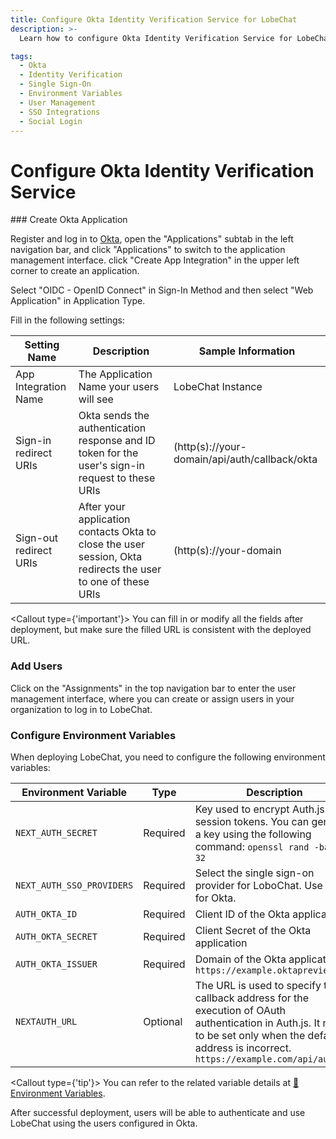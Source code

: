 ```yaml
---
title: Configure Okta Identity Verification Service for LobeChat
description: >-
  Learn how to configure Okta Identity Verification Service for LobeChat for your organization, including creating applications, adding users, and configuring environment variables.

tags:
  - Okta
  - Identity Verification
  - Single Sign-On
  - Environment Variables
  - User Management
  - SSO Integrations
  - Social Login
---
```


# Configure Okta Identity Verification Service

<Steps>
  ### Create Okta Application

  Register and log in to [Okta][okta-client-page], open the "Applications" subtab in the left navigation bar, and click "Applications" to switch to the application management interface. click "Create App Integration" in the upper left corner to create an application.

  Select "OIDC - OpenID Connect" in Sign-In Method and then select "Web Application" in Application Type.

  Fill in the following settings:

  | Setting Name           | Description                                                                                                  | Sample Information                            |
  | ---------------------- | ------------------------------------------------------------------------------------------------------------ | --------------------------------------------- |
  | App Integration Name   | The Application Name your users will see                                                                     | LobeChat Instance                             |
  | Sign-in redirect URIs  | Okta sends the authentication response and ID token for the user's sign-in request to these URIs             | (http(s)://your-domain/api/auth/callback/okta |
  | Sign-out redirect URIs | After your application contacts Okta to close the user session, Okta redirects the user to one of these URIs | (http(s)://your-domain                        |

  <Callout type={'important'}>
    You can fill in or modify all the fields after deployment, but make sure the filled URL is
    consistent with the deployed URL.
  </Callout>

  ### Add Users

  Click on the "Assignments" in the top navigation bar to enter the user management interface, where you can create or assign users in your organization to log in to LobeChat.

  ### Configure Environment Variables

  When deploying LobeChat, you need to configure the following environment variables:

  | Environment Variable      | Type     | Description                                                                                                                                                                                         |
  | ------------------------- | -------- | --------------------------------------------------------------------------------------------------------------------------------------------------------------------------------------------------- |
  | `NEXT_AUTH_SECRET`        | Required | Key used to encrypt Auth.js session tokens. You can generate a key using the following command: `openssl rand -base64 32`                                                                           |
  | `NEXT_AUTH_SSO_PROVIDERS` | Required | Select the single sign-on provider for LoboChat. Use `okta` for Okta.                                                                                                                               |
  | `AUTH_OKTA_ID`            | Required | Client ID of the Okta application                                                                                                                                                                   |
  | `AUTH_OKTA_SECRET`        | Required | Client Secret of the Okta application                                                                                                                                                               |
  | `AUTH_OKTA_ISSUER`        | Required | Domain of the Okta application, `https://example.oktapreview.com`                                                                                                                                   |
  | `NEXTAUTH_URL`            | Optional | The URL is used to specify the callback address for the execution of OAuth authentication in Auth.js. It needs to be set only when the default address is incorrect. `https://example.com/api/auth` |

  <Callout type={'tip'}>
    You can refer to the related variable details at [📘Environment Variables](/docs/self-hosting/environment-variable/auth#okta).
  </Callout>
</Steps>

<Callout>
  After successful deployment, users will be able to authenticate and use LobeChat using the users
  configured in Okta.
</Callout>

[okta-client-page]: https://login.okta.com
